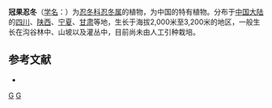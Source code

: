 {{Speciesbox 
| genus = Lonicera
| species = stephanocarpa
| authority = Franch.
}}

'''冠果忍冬'''（[[学名|学名]]：{{lang|la|''Lonicera stephanocarpa''}}）为[[忍冬科|忍冬科]][[忍冬属|忍冬属]]的植物，为中国的特有植物。分布于[[中国大陆|中国大陆]]的[[四川|四川]]、[[陕西|陕西]]、[[宁夏|宁夏]]、[[甘肃|甘肃]]等地，生长于海拔2,000米至3,200米的地区，一般生长在沟谷林中、山坡以及灌丛中，目前尚未由人工引种栽培。

== 参考文献 ==
<div class="references-small">
* {{cite web| url =http://www.bioinfo.cn/db05/KmzwSpecies.php?action=view&id=2934| title =冠果忍冬| work =《中国高等植物数据库全库》| publisher =中国科学院微生物研究所| author =昆明植物研究所| accessdate =2009-02-23| deadurl =yes| archiveurl =https://web.archive.org/web/20160305042807/http://www.bioinfo.cn/db05/KmzwSpecies.php?action=view&id=2934| archivedate =2016-03-05}}
</div>
{{Taxonbar|from=Q10895139}}

[[Category:忍冬属|G]]
[[Category:中國特有植物|G]]